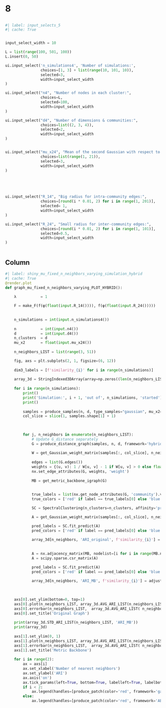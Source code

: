 # 8

##  {.sidebar width="300px"}

```python
#| label: input_selects_5
#| cache: True


input_select_width = 10

L = list(range(100, 501, 100))
L.insert(0, 50)

ui.input_select('n_simulations4', 'Number of simulations:',
                choices=[1, 3] + list(range(10, 101, 10)),
                selected=3,
                width=input_select_width
)

ui.input_select("n4", "Number of nodes in each cluster:",
                choices=L,
                selected=100,
                width=input_select_width
)

ui.input_select("d4", "Number of dimensions & communities:",
                choices=list((2, 3, 4)),
                selected=2,
                width=input_select_width
)


ui.input_select("mu_x24", "Mean of the second Gaussian with respect to the x-axis:",
                choices=list(range(1, 21)),
                selected=3,
                width=input_select_width
)





ui.input_select("R_14", "Big radius for intra-community edges:",
                choices=[round(i * 0.01, 2) for i in range(1, 201)],
                selected= 1,
                width=input_select_width
)

ui.input_select("R_24", "Small radius for inter-community edges:",
                choices=[round(i * 0.01, 2) for i in range(1, 101)],
                selected=0.5,
                width=input_select_width
)



```

## Column


```python
#| label: shiny_mu_fixed_n_neighbors_varying_simulation_hybrid
#| cache: True
@render.plot
def graph_mu_fixed_n_neighbors_varying_PLOT_HYBRID():
  
    λ           = 1

    F = make_F(f(φ(float(input.R_14()))), f(φ(float(input.R_24()))))
    
  
    n_simulations = int(input.n_simulations4())
    
    n           = int(input.n4())
    d           = int(input.d4())
    n_clusters  = d
    mu_x2       = float(input.mu_x24())
    
    n_neighbors_LIST = list(range(3, 51))

    fig, axs = plt.subplots(2, 1, figsize=(6, 12))
    
    dim3_labels = [f'similarity_{i}' for i in range(n_simulations)]
    
    array_3d = StringIndexed3DArray(array=np.zeros((len(n_neighbors_LIST), 2, n_simulations)), dim1_labels=n_neighbors_LIST, dim2_labels=['ARI_original', 'ARI_MB'], dim3_labels=dim3_labels)
    
    for i in range(n_simulations):
        print()
        print('Simulation:', i + 1, 'out of', n_simulations, 'started')
        print()
        
        samples = produce_samples(n, d, type_samples="gaussian", mu_x2=mu_x2, SEED=i)
        col_slice = slice(1, samples.shape[1] + 1)
        
        
        
        for j, n_neighbors in enumerate(n_neighbors_LIST):
            # Update G_distance separately
            G = produce_distance_graph(samples, n, d, framework='hybrid', F=F)
        
            W = get_Gaussian_weight_matrix(samples[:, col_slice], n_neighbors)
        
            edges = list(G.edges())
            weights = {(u, v): 1 / W[u, v] - 1 if W[u, v] > 0 else float('inf') for u, v in edges}
            nx.set_edge_attributes(G, weights, 'weight')
            
            MB = get_metric_backbone_igraph(G)
            
            
            true_labels = list(nx.get_node_attributes(G, 'community').values())
            true_colors = ['red' if label == true_labels[0] else 'blue' for label in true_labels]

            SC = SpectralClustering(n_clusters=n_clusters, affinity='precomputed')

            A = get_Gaussian_weight_matrix(samples[:, col_slice], n_neighbors)

            pred_labels = SC.fit_predict(A)
            pred_colors = ['red' if label == pred_labels[0] else 'blue' for label in pred_labels]
            
            array_3d[n_neighbors, 'ARI_original', f'similarity_{i}'] = adjusted_rand_score(true_labels, pred_labels)
            
            
            A = nx.adjacency_matrix(MB, nodelist=[i for i in range(MB.number_of_nodes())], weight='proximity')
            A = scipy.sparse.csr_matrix(A)

            pred_labels = SC.fit_predict(A)
            pred_colors = ['red' if label == pred_labels[0] else 'blue' for label in pred_labels]
            
            array_3d[n_neighbors, 'ARI_MB', f'similarity_{i}'] = adjusted_rand_score(true_labels, pred_labels)
            
    
    
    axs[0].set_ylim(bottom=0, top=1)
    axs[0].plot(n_neighbors_LIST, array_3d.AVG_ARI_LIST(n_neighbors_LIST, 'ARI_original'))
    axs[0].errorbar(n_neighbors_LIST,  array_3d.AVG_ARI_LIST( n_neighbors_LIST, 'ARI_original'), yerr= array_3d.STD_ARI_LIST( n_neighbors_LIST, 'ARI_original'), fmt='o', label="Mean with Std Dev", alpha=0.5)
    axs[0].set_title('Original Graph')
    
    print(array_3d.STD_ARI_LIST(n_neighbors_LIST, 'ARI_MB'))
    print(array_3d)
    
    axs[1].set_ylim(0, 1)
    axs[1].plot(n_neighbors_LIST, array_3d.AVG_ARI_LIST(n_neighbors_LIST, 'ARI_MB'))
    axs[1].errorbar(n_neighbors_LIST,  array_3d.AVG_ARI_LIST( n_neighbors_LIST, 'ARI_MB'), yerr= array_3d.STD_ARI_LIST( n_neighbors_LIST, 'ARI_MB'), fmt='o', label="Mean with Std Dev", alpha=0.5)
    axs[1].set_title('Metric Backbone')
    
    for i in range(2):
        ax = axs[i]
        ax.set_xlabel('Number of nearest neighbors')
        ax.set_ylabel('ARI')
        ax.axis('on')
        ax.tick_params(left=True, bottom=True, labelleft=True, labelbottom=True)
        if i < 2:
            ax.legend(handles=[produce_patch(color='red', framework='gaussian', mu_x2=0), produce_patch(color='blue', framework='gaussian', mu_x2=mu_x2)])
        else:
            ax.legend(handles=[produce_patch(color='red', framework='ABBE',  plus_or_minus_one=1), produce_patch(color='blue', framework='ABBE', plus_or_minus_one=-1)])
    

``` 